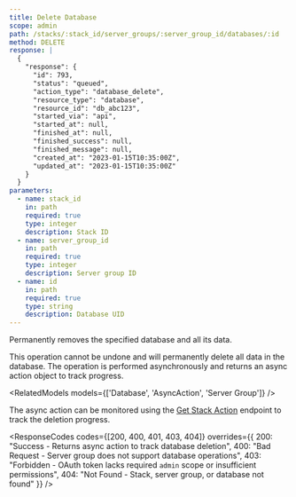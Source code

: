 ```yaml
---
title: Delete Database  
scope: admin
path: /stacks/:stack_id/server_groups/:server_group_id/databases/:id
method: DELETE
response: |
  {
    "response": {
      "id": 793,
      "status": "queued",
      "action_type": "database_delete",
      "resource_type": "database",
      "resource_id": "db_abc123",
      "started_via": "api",
      "started_at": null,
      "finished_at": null,
      "finished_success": null,
      "finished_message": null,
      "created_at": "2023-01-15T10:35:00Z",
      "updated_at": "2023-01-15T10:35:00Z"
    }
  }
parameters:
  - name: stack_id
    in: path
    required: true
    type: integer
    description: Stack ID
  - name: server_group_id  
    in: path
    required: true
    type: integer
    description: Server group ID
  - name: id
    in: path
    required: true
    type: string
    description: Database UID
---
```


Permanently removes the specified database and all its data. 

<Callout type="warning" title="Data Loss Warning">
This operation cannot be undone and will permanently delete all data in the database. The operation is performed asynchronously and returns an async action object to track progress.
</Callout>

<RelatedModels models={['Database', 'AsyncAction', 'Server Group']} />

The async action can be monitored using the [Get Stack Action](/v3/endpoints/stacks/action-get) endpoint to track the deletion progress.

<ResponseCodes 
  codes={[200, 400, 401, 403, 404]}
  overrides={{
    200: "Success - Returns async action to track database deletion",
    400: "Bad Request - Server group does not support database operations",
    403: "Forbidden - OAuth token lacks required `admin` scope or insufficient permissions", 
    404: "Not Found - Stack, server group, or database not found"
  }}
/>
